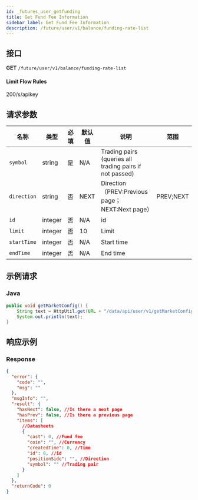 ```yaml
---
id: _futures_user_getfunding
title: Get Fund Fee Information
sidebar_label: Get Fund Fee Information
description: /future/user/v1/balance/funding-rate-list
---
```


## 接口

**GET** `/future/user/v1/balance/funding-rate-list`

#### **Limit Flow Rules**

200/s/apikey

## 请求参数

| 名称 | 类型 | 必填 | 默认值 | 说明 | 范围 |
| --- | --- | --- | --- | --- | --- |
| `symbol` | string | 是 | N/A | Trading pairs (queries all trading pairs if not passed) |  |
| `direction` | string | 否 | NEXT | Direction（PREV:Previous page；NEXT:Next page） | PREV;NEXT |
| `id` | integer | 否 | N/A | id |  |
| `limit` | integer | 否 | 10 | Limit |  |
| `startTime` | integer | 否 | N/A | Start time |  |
| `endTime` | integer | 否 | N/A | End time |  |

## 示例请求

### Java

```java
public void getMarketConfig() {
	String text = HttpUtil.get(URL + "/data/api/user/v1/getMarketConfig");
	System.out.println(text);
}
```

## 响应示例

### Response

```json
{
  "error": {
    "code": "",
    "msg": ""
  },
  "msgInfo": "",
  "result": {
    "hasNext": false, //Is there a next page
    "hasPrev": false, //Is there a previous page
    "items": [
      //Datasheets
      {
        "cast": 0, //Fund fee
        "coin": "", //Currency
        "createdTime": 0, //Time
        "id": 0, //id
        "positionSide": "", //Direction
        "symbol": "" //Trading pair
      }
    ]
  },
  "returnCode": 0
}
```
